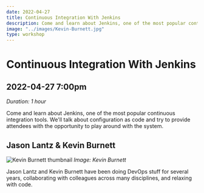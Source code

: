 ```yaml
---
date: 2022-04-27
title: Continuous Integration With Jenkins
description: Come and learn about Jenkins, one of the most popular continuous integration tools. We'll talk about configuration as code and try to provide attendees with the opportunity to play around with the system.
image: "../images/Kevin-Burnett.jpg"
type: workshop
---
```


# Continuous Integration With Jenkins

## 2022-04-27 7:00pm

_Duration: 1 hour_

Come and learn about Jenkins, one of the most popular continuous integration tools. We'll talk about configuration as code and try to provide attendees with the opportunity to play around with the system.

## Jason Lantz & Kevin Burnett

![Kevin Burnett thumbnail](../images/Kevin-Burnett-thumbnail.jpg)
_Image: Kevin Burnett_

Jason Lantz and Kevin Burnett have been doing DevOps stuff for several years, collaborating with colleagues across many disciplines, and relaxing with code.
